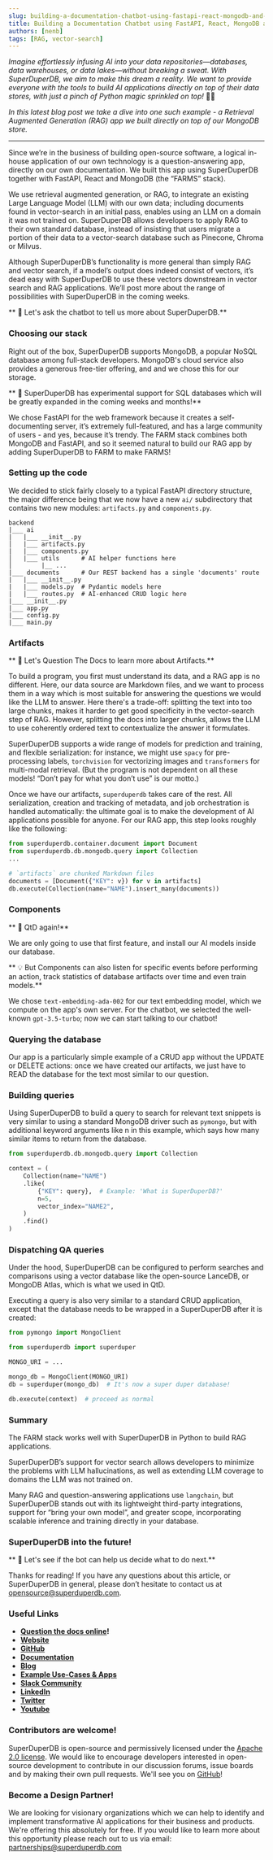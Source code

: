 ```yaml
---
slug: building-a-documentation-chatbot-using-fastapi-react-mongodb-and-superduperdb
title: Building a Documentation Chatbot using FastAPI, React, MongoDB and SuperDuperDB
authors: [nenb]
tags: [RAG, vector-search]
---
```


*Imagine effortlessly infusing AI into your data repositories—databases, data warehouses, or data lakes—without breaking a sweat. With SuperDuperDB, we aim to make this dream a reality.
We want to provide everyone with the tools to build AI applications directly on top of their data stores,
with just a pinch of Python magic sprinkled on top!* 🐍✨

*In this latest blog post we take a dive into one such example - a Retrieval Augmented Generation (RAG) app we built directly on top of our MongoDB store.*

<!--truncate-->

-------------------------------------



Since we’re in the business of building open-source software, a logical in-house application of our own technology is a question-answering app, directly on our own documentation. We built this app using SuperDuperDB together with FastAPI, React and MongoDB (the “FARMS” stack).

We use retrieval augmented generation, or RAG, to integrate an existing Large Language Model (LLM) with our own data; including documents found in vector-search in an initial pass, enables using an LLM on a domain it was not trained on. SuperDuperDB allows developers to apply RAG to their own standard database, instead of insisting that users migrate a portion of their data to a vector-search database such as Pinecone, Chroma or Milvus.

Although SuperDuperDB’s functionality is more general than simply RAG and vector search, if a model’s output does indeed consist of vectors, it’s dead easy with SuperDuperDB to use these vectors downstream in vector search and RAG applications. We’ll post more about the range of possibilities with SuperDuperDB in the coming weeks.

** 🤖 Let's ask the chatbot to tell us more about SuperDuperDB.**

<Bot question='What is SuperDuperDB?' answer='SuperDuperDB is a Python package that provides tools for developers to apply AI and machine learning in their already deployed datastore. It also facilitates the setup of a scalable, open-source, and auditable environment for AI development. SuperDuperDB aims to make the integration of AI and data easier, extensible, and comprehensive. It allows for easy evaluation of model predictions and insertion back into the datastore and enables training deployment with a simple one-line command.' />

### Choosing our stack

Right out of the box, SuperDuperDB supports MongoDB, a popular NoSQL database among full-stack developers. MongoDB's cloud service also provides a generous free-tier offering, and and we chose this for our storage.

** 🚧 SuperDuperDB has experimental support for SQL databases which will be greatly expanded in the coming weeks and months!**

We chose FastAPI for the web framework because it creates a self-documenting server, it’s extremely full-featured, and has a large community of users - and yes, because it’s trendy. The FARM stack combines both MongoDB and FastAPI, and so it seemed natural to build our RAG app by adding SuperDuperDB to FARM to make FARMS!

### Setting up the code

We decided to stick fairly closely to a typical FastAPI directory structure, the major difference being that we now have a new `ai/` subdirectory that contains two new modules: `artifacts.py` and `components.py`.

```
backend
|___ ai
|   |___ __init__.py
│   |___ artifacts.py
|   |___ components.py
│   |___ utils      # AI helper functions here
│        |__ ...
|___ documents      # Our REST backend has a single 'documents' route
|   |___ __init__.py
|   |___ models.py  # Pydantic models here
|   |___ routes.py  # AI-enhanced CRUD logic here
|___ __init__.py
|___ app.py
|___ config.py
|___ main.py
```

### Artifacts

** 🤖 Let's Question The Docs to learn more about Artifacts.**

<Bot question='What is an Artifact?' answer='An Artifact carries the necessary information and serialization method to save an object in a configured artifact store. The Artifact ensures that an object can be serialized and stored in a permanent and centralized location for future retrieval. An example of an artifact could be an image file named my_image.jpg that is saved in a configured artifact store, such as gridfs on MongoDB.' />

To build a program, you first must understand its data, and a RAG app is no different. Here, our data source are Markdown files, and we want to process them in a way which is most suitable for answering the questions we would like the LLM to answer. Here there's a trade-off: splitting the text into too large chunks, makes it harder to get good specificity in the vector-search step of RAG. However, splitting the docs into larger chunks, allows the LLM to use coherently ordered text to contextualize the answer it formulates.

SuperDuperDB supports a wide range of models for prediction and training, and flexible serialization: for instance, we might use `spacy` for pre-processing labels, `torchvision` for vectorizing images and `transformers` for multi-modal retrieval. (But the program is not dependent on all these models! “Don’t pay for what you don’t use” is our motto.)

Once we have our artifacts, `superduperdb` takes care of the rest. All serialization, creation and tracking of metadata, and job orchestration is handled automatically: the ultimate goal is to make the development of AI applications possible for anyone. For our RAG app, this step looks roughly like the following:

```python
from superduperdb.container.document import Document
from superduperdb.db.mongodb.query import Collection
...

# `artifacts` are chunked Markdown files
documents = [Document({"KEY": v}) for v in artifacts]
db.execute(Collection(name="NAME").insert_many(documents))
```

### Components

** 🤖 QtD again!**

<Bot question='Give examples of Components.' answer="SuperDuperDB has several components that work together to provide a unified user experience for the programmer. The DB component handles the underlying datastore and provides the functionality for storing and retrieving data. It is the core component of SuperDuperDB. The Models component defines the structure and behavior of the data to be stored in the DB. It includes classes or structures that represent different types of data and their relationships. The Encoders component is responsible for encoding and decoding data between different formats. It allows data to be transformed into a compatible format for storage in the DB. These are only some of the components that are provided by SuperDuperDB." />

We are only going to use that first feature, and install our AI models inside our database.

** 💡 But Components can also listen for specific events before performing an action, track statistics of database artifacts over time and even train models.**

We chose `text-embedding-ada-002` for our text embedding model, which we compute on the app's own server. For the chatbot, we selected the well-known `gpt-3.5-turbo`; now we can start talking to our chatbot!

### Querying the database

Our app is a particularly simple example of a CRUD app without the UPDATE or DELETE actions: once we have created our artifacts, we just have to READ the database for the text most similar to our question.

### Building queries

Using SuperDuperDB to build a query to search for relevant text snippets is very similar to using a standard MongoDB driver such as `pymongo`, but with additional keyword arguments like n in this example, which says how many similar items to return from the database.

```python
from superduperdb.db.mongodb.query import Collection            

context = (
    Collection(name="NAME")
    .like(
        {"KEY": query},  # Example: 'What is SuperDuperDB?'
        n=5,
        vector_index="NAME2",
    )
    .find()
)
```


### Dispatching QA queries

Under the hood, SuperDuperDB can be configured to perform searches and comparisons using a vector database like the open-source LanceDB, or MongoDB Atlas, which is what we used in QtD.

Executing a query is also very similar to a standard CRUD application, except that the database needs to be wrapped in a SuperDuperDB after it is created:

```python
from pymongo import MongoClient

from superduperdb import superduper

MONGO_URI = ...

mongo_db = MongoClient(MONGO_URI)
db = superduper(mongo_db)  # It's now a super duper database!

db.execute(context)  # proceed as normal
```


### Summary

The FARM stack works well with SuperDuperDB in Python to build RAG applications.

SuperDuperDB’s support for vector search allows developers to minimize the problems with LLM hallucinations, as well as extending LLM coverage to domains the LLM was not trained on.

Many RAG and question-answering applications use `langchain`, but SuperDuperDB stands out with its lightweight third-party integrations, support for “bring your own model”, and greater scope, incorporating scalable inference and training directly in your database.


### SuperDuperDB into the future!

** 🤖 Let's see if the bot can help us decide what to do next.**

<Bot question="What is SuperDuperDB's mission?" answer="SuperDuperDB's mission is to facilitate and accelerate the developer journey between data and AI models by creating an easy-to-use, extensible, and comprehensive Python framework for integrating AI and ML directly to the datastore. They aim to empower developers, data scientists, and architects to leverage the open-source ecosystem in their datastore deployments. They also aim to enable scalability and industrial scale deployment, provide easy-to-use tools for individual developers, allow continued use of already existing or deployed datastores without data migration, follow a fully open-source approach, and enable individuals and organizations to circumvent vendor lock-in strategies." />

Thanks for reading! If you have any questions about this article, or SuperDuperDB in general, please don’t hesitate to contact us at opensource@superduperdb.com.

### Useful Links

- **[Question the docs online](https://www.qtd.superduperdb.com/)!**
- **[Website](https://superduperdb.com/)**
- **[GitHub](https://github.com/SuperDuperDB/superduperdb)**
- **[Documentation](https://docs.superduperdb.com/docs/docs/intro.html)**
- **[Blog](https://docs.superduperdb.com/blog)**
- **[Example Use-Cases & Apps](https://docs.superduperdb.com/docs/category/use-cases)**
- **[Slack Community](https://join.slack.com/t/superduperdb/shared_invite/zt-1zuojj0k0-RjAYBs1TDsvEa7yaFGa6QA)**
- **[LinkedIn](https://www.linkedin.com/company/superduperdb/)**
- **[Twitter](https://twitter.com/superduperdb)**
- **[Youtube](https://www.youtube.com/@superduperdb)**

### Contributors are welcome!

SuperDuperDB is open-source and permissively licensed under the [Apache 2.0 license](https://github.com/SuperDuperDB/superduperdb/blob/main/LICENSE). We would like to encourage developers interested in open-source development to contribute in our discussion forums, issue boards and by making their own pull requests. We'll see you on [GitHub](https://github.com/SuperDuperDB/superduperdb)!

### Become a Design Partner!

We are looking for visionary organizations which we can help to identify and implement transformative AI applications for their business and products. We're offering this absolutely for free. If you would like to learn more about this opportunity please reach out to us via email: partnerships@superduperdb.com